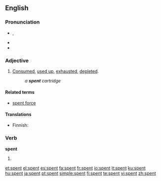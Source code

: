 ==English==

{{rank|marriage|religious|allow|875|spent|soldiers|speech|fast}}

===Pronunciation===
* {{IPA|/ˈspɛnt/}}, {{SAMPA|/"spEnt/}}
* {{audio|en-us-spent.ogg|Audio (US)}}
* {{rhymes|ɛnt}}

===Adjective===
{{en-adj|-}}

# [[consumed|Consumed]], [[used up]], [[exhaust]]ed, [[deplete]]d.
#: ''a '''spent''' cartridge''

====Related terms====
* [[spent force]]

====Translations====
* Finnish: {{t-|fi|käytetty}}

===Verb===
'''spent'''

# {{past of|spend}}

[[et:spent]]
[[el:spent]]
[[es:spent]]
[[fa:spent]]
[[fr:spent]]
[[io:spent]]
[[it:spent]]
[[ku:spent]]
[[hu:spent]]
[[ja:spent]]
[[pt:spent]]
[[simple:spent]]
[[fi:spent]]
[[te:spent]]
[[vi:spent]]
[[zh:spent]]
